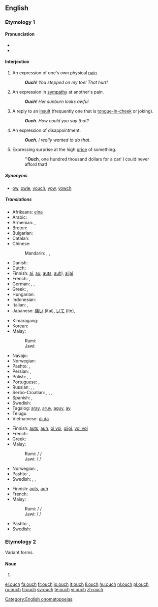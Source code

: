 ==English==

===Etymology 1===

====Pronunciation====
* {{IPA|/ˈaʊtʃ/}}
* {{audio|en-us-inlandnorth-ouch.ogg|Audio (US-Inland North)}}

====Interjection====
{{en-interj}}

# An expression of one's own physical [[pain]].
#: '''''Ouch'''!  You stepped on my toe! That hurt!''
# An expression in [[sympathy]] at another's pain.
#: '''''Ouch'''!  Her sunburn looks awful.''
# A reply to an [[insult]] (frequently one that is [[tongue-in-cheek]] or joking).
#: '''''Ouch'''.  How could you say that?''
# An expression of disappointment.
#: '''''Ouch''', I really wanted to do that.''
# {{slang|Australia|NZ|UK}} Expressing surprise at the high [[price]] of something.
#: '''''Ouch''', one hundred thousand dollars for a car! I could never afford that!

=====Synonyms=====
* {{sense|in all of the above senses}} [[ow]], [[owie]], [[youch]], [[yow]], [[yowch]]

=====Translations=====
{{trans-top|expression of one's own physical pain}}
* Afrikaans: [[eina]]
* Arabic: {{t-|ar|حلية|tr=Hílya}}
* Armenian: {{t-|hy|ախ|tr=ax}}, {{t-|hy|վախ|tr=vax}}
* Breton: {{t+|br|aiou}}
* Bulgarian: {{t-|bg|ох}}
* Catalan: {{t+|ca|au}}
* Chinese:
*: Mandarin: {{t-|cmn|哎喲|sc=Hani}},  {{t-|cmn|哎哟|tr=āiyō|sc=Hani}},  {{t-|cmn|哎呀|tr=āiyā|sc=Hani}}
* Danish: {{t+|da|av}}
* Dutch: {{t+|nl|au}}
* Finnish: [[ai]], [[au]], [[auts]], [[auh]]!, [[aijai]]
* French: {{t+|fr|aïe}}, {{t+|fr|ouille}}
* German: {{t+|de|au}}, {{t+|de|aua}}, {{t+|de|autsch}}
* Greek: {{t+|el|αχ|tr=ach}}, {{t+|el|ωχ|tr=och|sc=Grek}}
* Hungarian: {{t+|hu|jaj}}
* Indonesian: {{t+|id|aduh}}
* Italian: {{t-|it|ahi}},  {{t-|it|ahia}}
* Japanese: [[痛い]] (itai), [[いて]] (ite),  {{t-|ja|いてて|tr=itete}}
{{trans-mid}}
* Kimaragang: {{tø|kqr|odoi}}
* Korean: {{t+|ko|아야|sc=Kore}}
* Malay:
*: Rumi: {{t+|ms|aduh}}
*: Jawi: {{t-|ms|ادوه|sc=Arab}}
* Navajo: {{tø|nv|ayáo}}
* Norwegian: {{t+|no|au}}
* Pashto: {{t-|ps|وخ|tr=wax}}, {{t-|ps|وئ|tr=wëy}}
* Persian: {{t+|fa|آخ|tr=âx|sc=fa-Arab}}, {{t+|fa|آی|tr=ây|sc=fa-Arab}}
* Polish: {{t-|pl|aua}}, {{t+|pl|au}}, {{t-|pl|auć}}
* Portuguese: {{t+|pt|ai}}, {{t+|pt|au}}
* Russian: {{t+|ru|ой|tr=oj}},  {{t+|ru|ай|tr=aj}},  {{t+|ru|ох|tr=ox}}
* Serbo-Croatian: {{t-|sh|au}}, {{t-|sh|auć}}, {{t-|sh|joj}}, {{t-|sh|jao}}
* Spanish: {{t-|es|ay}}, {{t-|es|uy}}
* Swedish: {{t+|sv|aj}}
* Tagalog: [[aray]], [[aruy]], [[aguy]], [[ay]]
* Telugu: {{t-|te|అభా|tr=abhā|sc=Telu}}
* Vietnamese: [[úi da]]
{{trans-bottom}}

{{trans-top|expression in sympathy at another’s pain}}
* Finnish: [[auts]], [[auh]], [[oi voi]], [[oijoi]], [[voi voi]]
* French: {{t+|fr|aïe}}
* Greek: {{t+|el|αχ|tr=ach|sc=Grek}}
* Malay:
*: Rumi: {{t+|ms|aduh}} / {{t-|ms|adoi}} / {{t-|ms|waduh}}
*: Jawi: {{t-|ms|ادوه|sc=Arab}} / {{t-|ms|ادوي|sc=Arab}} / {{t-|ms|وادوه|sc=Arab}}
{{trans-mid}}
* Norwegian: {{t-|no|au da}}, {{t-|no|uff da}}
* Pashto: {{t-|ps|وخ|tr=wax}}, {{t-|ps|وئ|tr=wëy}}
* Swedish: {{t+|sv|aj}}, {{t-|sv|aj aj aj}}, {{t-|sv|aj då}}
{{trans-bottom}}

{{trans-top|reply to an insult}}
* Finnish: [[auts]], [[auh]]
* French: {{t+|fr|aïe}}
* Malay:
*: Rumi: {{t+|ms|aduh}} / {{t-|ms|adoi}} / {{t-|ms|waduh}}
*: Jawi: {{t-|ms|ادوه|sc=Arab}} / {{t-|ms|ادوي|sc=Arab}} / {{t-|ms|وادوه|sc=Arab}}
{{trans-mid}}
* Pashto: {{t-|ps|وخ|tr=wax}}, {{t-|ps|وئ|tr=wëy}}
* Swedish: {{t+|sv|aj}}
{{trans-bottom}}

===Etymology 2===
Variant forms.

====Noun====
{{en-noun|es}}

# {{alternative form of|ouche}}

[[Category:English onomatopoeias]]

[[el:ouch]]
[[fa:ouch]]
[[fr:ouch]]
[[io:ouch]]
[[it:ouch]]
[[li:ouch]]
[[hu:ouch]]
[[nl:ouch]]
[[pl:ouch]]
[[ru:ouch]]
[[fi:ouch]]
[[sv:ouch]]
[[te:ouch]]
[[vi:ouch]]
[[zh:ouch]]